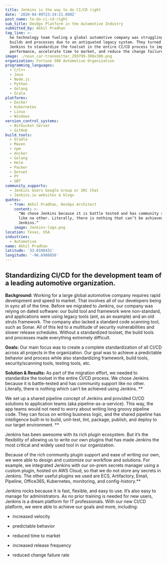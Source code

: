```yaml
---
title: Jenkins is the way to do CI/CD right
date: '2020-04-09T23:19:21.000Z'
post_name: to-do-ci-cd-right
sub_title: DevOps Platform in the Automotive Industry
submitted_by: Akhil Pradhan
tag_line: >-
  he technology team fueling a global automotive company was struggling with
  builds and processes due to an antiquated legacy system. They turned to
  Jenkins to standardize the toolset in the entire CI/CD process to improve
  performance, accelerate time to market, and reduce the change failure rate.
image: ./noun_car-transmitter_293799-300x300.png
organization: Fortune 500 Automotive Organization
programming_languages:
  - C/C++
  - Java
  - Node.js
  - Python
  - Golang
  - Scala
platforms:
  - Docker
  - Kubernetes
  - Linux
  - Windows
version_control_systems:
  - Bitbucket Server
  - GitHub
build_tools:
  - Gradle
  - Maven
  - npm
  - docker
  - Golang
  - Helm
  - Packer
  - Dotnet
  - PY
  - SBT
community_supports:
  - Jenkins Users Google Group or IRC Chat
  - Jenkins.io websites & blogs
quotes:
  - from: Akhil Pradhan, DevOps Architect
    content: >-
      "We chose Jenkins because it is battle tested and has community support
      like no other. Literally, there is nothing that can’t be achieved using
      Jenkins.“
    image: Jenkins-logo.png
location: Texas, USA
industries:
  - Automotive
name: Akhil Pradhan
latitude: '33.0198431'
longitude: '-96.6988856'
---
```

## Standardizing CI/CD for the development team of a leading automotive organization.

**Background:** Working for a large global automotive company requires rapid development and speed to market. That involves all of our developers being in sync all of the time. Before we migrated to Jenkins, our company was relying on dated software: our build tool and framework were non-standard, and applications were using legacy tools (ant, as an example) and an old struts framework. The company also lacked a standard code scanning tool, such as Sonar. All of this led to a multitude of security vulnerabilities and slower release schedules. Without a standardized toolset, the build tools and processes made everything extremely difficult.

**Goals:** Our main focus was to create a complete standardization of all CI/CD across all projects in the organization. Our goal was to achieve a predictable behavior and process while also standardizing framework, build tools, security/scanning tools, testing tools, etc.

<Testimonal idx="0" />

**Solution & Results:** As part of the migration effort, we needed to standardize the toolset in the entire CI/CD process. We chose Jenkins because it is battle-tested and has community support like no other. Literally, there is nothing which can’t be achieved using Jenkins. \*\*

We set up a shared pipeline concept of Jenkins and provided CI/CD solutions to application teams (aka pipeline-as-a-service). This way, the app teams would not need to worry about writing long groovy pipeline code. They can focus on writing business logic, and the shared pipeline has intelligence built-in to build, unit-test, lint, package, publish, and deploy to our target environment. \*\*

Jenkins has been awesome with its rich plugin ecosystem. But it’s the flexibility of allowing us to write our own plugins that has made Jenkins the most critical and widely used tool in our organization.

Because of the rich community plugin support and ease of writing our own, we were able to design and customize our workflow and solutions. For example, we integrated Jenkins with our on-prem secrets manager using a custom plugin, hosted on AWS Cloud, so that we do not store any secrets in Jenkins. The other useful plugins we used are ECS, Artifactory, Email, Pipeline, Office365, Kubernetes, monitoring, and config-history.\*\*

Jenkins rocks because it is fast, flexible, and easy to use. It’s also easy to manage for administrators. As no prior training is needed for new users, Jenkins is a dream platform for IT professionals. With our new CI/CD platform, we were able to achieve our goals and more, including:

-   increased velocity

-   predictable behavior

-   reduced time to market

-   increased release frequency

-   reduced change failure rate
